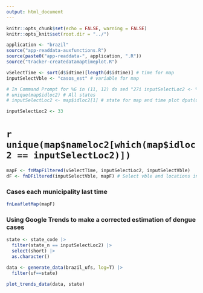 ```yaml
---
output: html_document
---
```


```r
knitr::opts_chunk$set(echo = FALSE, warning = FALSE)
knitr::opts_knit$set(root.dir = "../")
```

```r
application <- "brazil"
source("app-readdata-auxfunctions.R")
source(paste0("app-readdata-", application, ".R"))
source("tracker-createdatamaptimeplot.R")

```


```r
vSelectTime <- sort(d$idtime)[length(d$idtime)] # time for map
inputSelectVble <- "casos_est" # variable for map

# In Command Prompt for %G in (11, 12) do sed "27i inputSelectLoc2 <- %G"  C:\dengue-tracker\dengue-report-base.Rmd >  C:\dengue-tracker\dengue-report-%G.Rmd
# unique(map$idloc2) # All states
# inputSelectLoc2 <- map$idloc2[1] # state for map and time plot dput(unique(map$idloc2))

inputSelectLoc2 <- 33
```

# `r unique(map$nameloc2[which(map$idloc2 == inputSelectLoc2)])`

```r
mapF <- fnMapFiltered(vSelectTime, inputSelectLoc2, inputSelectVble)
dF <- fnDFiltered(inputSelectVble, mapF) # Select vble and locations in mapF (in state)
```

### Cases each municipality last time

```r
fnLeafletMap(mapF)
```

<!---
### Dengue and Google trends in each state (now cases each municipality)

 # ```{r, echo = FALSE}
# fnTimeplot(dF)
# ```
-->

### Using Google Trends to make a corrected estimation of dengue cases

```r
state <- state_code |>
  filter(state_n == inputSelectLoc2) |>
  select(short) |>
  as.character()

data <- generate_data(brazil_ufs, log=T) |>
  filter(uf==state)

plot_trends_data(data, state)
```

